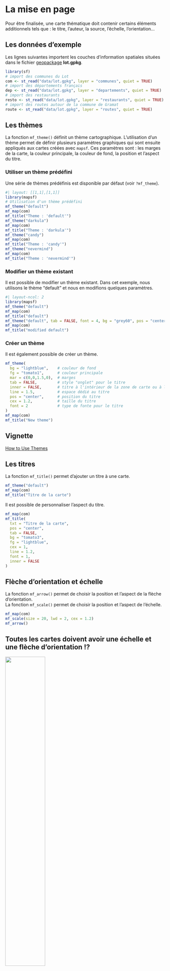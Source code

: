 # La mise en page 

Pour être finalisée, une carte thématique doit contenir certains éléments additionnels tels que : le titre, l'auteur, la source, l'échelle, l'orientation...


## Les données d'exemple

Les lignes suivantes importent les couches d'information spatiales situées dans le fichier [geopackage](https://www.geopackage.org/) **lot.gpkg**.

```r
library(sf)
# import des communes du Lot
com <- st_read("data/lot.gpkg", layer = "communes", quiet = TRUE)
# import des départements français
dep <- st_read("data/lot.gpkg", layer = "departements", quiet = TRUE)
# import des restaurants
resto <- st_read("data/lot.gpkg", layer = "restaurants", quiet = TRUE)
# import des routes autour de la commune de Gramat
route <- st_read("data/lot.gpkg", layer = "routes", quiet = TRUE)
```

## Les thèmes

La fonction `mf_theme()` définit un thème cartographique. L'utilisation d'un thème permet de définir plusieurs paramètres graphiques qui sont ensuite appliqués aux cartes créées avec `mapsf`. Ces paramètres sont : les marges de la carte, la couleur principale, la couleur de fond, la position et l'aspect du titre. 

### Utiliser un thème prédéfini

Une série de thèmes prédéfinis est disponible par défaut (voir `?mf_theme`).

```r
#| layout: [[1,1],[1,1]]
library(mapsf)
# Utilisation d'un thème prédéfini
mf_theme("default")
mf_map(com)
mf_title("Theme : 'default'")
mf_theme("darkula")
mf_map(com)
mf_title("Theme : 'darkula'")
mf_theme("candy")
mf_map(com)
mf_title("Theme : 'candy'")
mf_theme("nevermind")
mf_map(com)
mf_title("Theme : 'nevermind'")
```

### Modifier un thème existant

Il est possible de modifier un thème existant. Dans cet exemple, nous utilisons le thème "default" et nous en modifions quelques paramètres.

```r
#| layout-ncol: 2
library(mapsf)
mf_theme("default")
mf_map(com)
mf_title("default")
mf_theme("default", tab = FALSE, font = 4, bg = "grey60", pos = "center")
mf_map(com)
mf_title("modified default")
```

### Créer un thème
Il est également possible de créer un thème.

```r
mf_theme(
  bg = "lightblue",    # couleur de fond
  fg = "tomato1",      # couleur principale
  mar = c(0,0,1.5,0),  # marges
  tab = FALSE,         # style "onglet" pour le titre
  inner = FALSE,       # titre à l'intérieur de la zone de carte ou à l'extérieur
  line = 1.5,          # espace dédié au titre
  pos = "center",      # position du titre
  cex = 1.2,           # taille du titre
  font = 2             # type de fonte pour le titre
)
mf_map(com)
mf_title("New theme")
```


:::{.callout-note}
## Vignette
[How to Use Themes](https://riatelab.github.io/mapsf/articles/web_only/how_to_use_themes.html)
:::






## Les titres

La fonction `mf_title()` permet d'ajouter un titre à une carte.


```r
mf_theme("default")
mf_map(com)
mf_title("Titre de la carte")
```


Il est possible de personnaliser l'aspect du titre.

```r
mf_map(com)
mf_title(
  txt = "Titre de la carte", 
  pos = "center", 
  tab = FALSE, 
  bg = "tomato3", 
  fg = "lightblue", 
  cex = 1, 
  line = 1.2, 
  font = 1, 
  inner = FALSE
)
```





## Flèche d'orientation et échelle

La fonction `mf_arrow()` permet de choisir la position et l'aspect de la flèche d'orientation.  
La fonction `mf_scale()` permet de choisir la position et l'aspect de l'échelle.

```r
mf_map(com)
mf_scale(size = 20, lwd = 2, cex = 1.2)
mf_arrow()
```

:::{.callout-note}

## Toutes les cartes doivent avoir une échelle et une flèche d'orientation !?

::: {layout-ncol=2}

![](img/scale_.png){width="50%"}

![](img/north_.png)

:::

[Carnet Observable interactif](https://observablehq.com/@neocartocnrs/geoviz-scalebar?collection=@neocartocnrs/geoviz) de Nicolas Lambert

:::


## Crédits

La fonction `mf_credits()` permet d'afficher une ligne de crédits (sources, auteur...).
```r
mf_map(com)
mf_credits("Auteurs : TG & HP\nSources : IGN, 2018")
```


## Habillage complet

La fonction `mf_layout()` permet d'afficher tous ces éléments (titre, c.

```r
mf_map(com)
mf_layout(
  title = "Le Lot",
  credits = "Auteurs : TG & HP\nSources : IGN, 2018",
  arrow = TRUE, 
  scale = TRUE
)
```


## Annotations


```r
# Sélection d'une commune
cahors <- com[com$NOM_COM == "Cahors", ]
mf_map(com)
mf_annotation(
  x = cahors, 
  txt = "Cahors", 
  halo = TRUE, 
  cex = 1.5
)
```


## Étiquettes

La fonction `mf_label()` est dédiée à l'affichage d'étiquettes.

```r
# Selection des communes qui intersectent la 
# commune de Cahors
com_sel <- st_filter(com, com[com$NOM_COM == "Cahors", ])
mf_map(com_sel)
mf_label(
  x = com_sel,
  var = "NOM_COM",
  col= "black",
  halo = TRUE,
  overlap = FALSE, 
  lines = FALSE
)
mf_scale()
```

L'argument `halo = TRUE` permet d'afficher un léger halo autour des étiquettes et l'argument `overlap = FALSE` permet de créer des étiquettes ne se recouvrant pas.


## Les légendes

La fonction `mf_legend()` permet d'afficher des légendes. 

```r
mf_map(com)
mf_legend(
  type = "prop", 
  val = c(1000,500,200,10), 
  inches = .4, 
  title = "Population", 
  pos = "topleft"
)
mf_legend(
  type = "choro", 
  val = c(0,10,20,30,40),
  pal = "Greens", 
  pos = "bottomright", 
  val_rnd = 0
)
```


:::{.callout-note}
## Le package `maplegend`
La fonction `mf_legend()` s'appuie sur le package [`maplegend`](https://github.com/riatelab/maplegend)
:::

## Centrer la carte sur une région

La fonction `mf_map()` permet d'initialiser une carte en la centrant sur une objet spatial en choisissant un fond et des bordures transparantes. 

```r
mf_map(x = com_sel, col = NA, border = NA)
mf_map(com, add = TRUE)
mf_map(com_sel, col = NA, border = "red", lwd = 2, add = TRUE)
```




## Afficher plusieurs cartes sur la même figure

Il faut ici utiliser l'argument `mfrow` de la fonction `par()`. Le premier chiffre représente le nombre lignes et le deuxième le nombre de colonnes.  
Par exemple `par(mfrow = c(1, 2))` (1 ligne et 2 colonnes) permet d'afficher deux cartes côte à côte.


```r
#| fig-show: hold
#| fig-width: 7
#| fig-height: 3.5
#| message: false
# define the figure layout (1 row, 2 columns)
opar <- par(mfrow = c(1, 2))
# define theme
mf_theme("default", mar = c(0,0,1.2,0), tab = FALSE, pos = "center")
# first map
mf_map(com)
mf_map(com, "TER_F", "prop", 
       inches = .2,
       val_max = 4000, 
       leg_pos = "topleft", 
       leg_title = "N.")
mf_title("Tertiaire: Femmes")
# second map
mf_map(com)
mf_map(com, "TER_H", "prop",
       inches = .2,
       val_max = 4000, 
       leg_pos = NA)
mf_title("Hommes")
par(opar)
```

:::{.callout-note}
## Comparer des cartes de cercles proportionnels
Notons ici l'utilisation des arguments `inches` et `val_max` avec des valeurs identiques pour les deux carte. Cela rend possible les comparaisons entres les deux cartes.
:::

:::{.callout-note}
## Vignette
[How to Create Faceted Maps](https://riatelab.github.io/mapsf/articles/web_only/how_to_create_faceted_maps.html)
:::




## Export des cartes

`mf_export()` permet d'exporter des cartes en PNG ou en SVG.  
Le ratio hauteur/largeur de la carte correspondra au ratio hauteur/largeur d'un objet spatial.  
Si `width` est spécifié alors `height` est déduit du ratio hauteur/largeur de `x`, de la taille des marges de la figure et des dimensions du titre (du thème utilisé en somme).     
`mf_export()` peut aussi être utilisé pour ajouter de l'espace sur un ou plusieurs côté de la carte ou encore centrer la carte sur une zone particulière. 

:::{.callout-note}
**Toujours utiliser `add = TRUE` après un appel à `mf_export()` et ne pas oublier d'utiliser `dev.off()` pour finaliser l'export de la figure.** 
:::



```r
#création d'un thème personnel
mf_theme("candy", bg = "grey80")
mf_export(
  x = com, 
  filename = "img/com_default.png",
  width = 600
)
mf_map(com, add = TRUE)
mf_title("Le Lot")
dev.off()

```

![com_default.png](img/com_default.png)

L'emprise de cette carte est exactement celle de la région affichée.

Lors de l'export suivant nous ajoutons de l'espace sur la partie droite de la carte (50% de la largeur de `x`).


```r
mf_export(
  x = com, 
  filename = "img/com_expand.png",
  width = 600, 
  expandBB = c(0, 0, 0, .5)
)
mf_map(com, add = TRUE)
mf_title("Le Lot")
dev.off()
```

![com_expand.png](img/com_expand.png)

:::{.callout-note}
## Vignette
[How to Export Maps](https://riatelab.github.io/mapsf/articles/web_only/how_to_export_maps.html)
:::

## Ajouter une image sur une carte

Cela peut être utile pour ajouter un logo, un pictogramme. La fonction `readPNG()` 
du package `png` permet l'ajout d'images sur une figure.

```r
mf_theme("default", mar = c(0,0,0,0))
library(png)
# import de l'image
logo <- readPNG("img/Logo CG 46 - Bleu.png")
# dimension de l'image en unité de la carte
pp <- dim(logo)[2:1] * 20
# Définition d'un point d'encrage de l'image dans la figure, ici
# le coin supérieur gauche de la bounding box du département
xy <- st_bbox(com)[c(1,4)]
mf_map(com, col = "#D1914D", border = "white")
rasterImage(
  image   = logo,
  xleft   = xy[1],
  ybottom = xy[2] - pp[2],
  xright  = xy[1] + pp[1],
  ytop    = xy[2]
)
```


## Placer précisément un élément sur la carte

Dans plusieurs fonctions de `mapsf` il est possible de placer des éléments d'habillage de manière interactive avec la position *"interactive"*.

[![](img/interactive.gif)]{.content-visible when-format="html"}

:::{.callout-note}
Plus généralement la fonction `locator()` permet de cliquer sur une figure et d'obtenir les coordonnées d'un point dans le système de coordonnées de la figure (de la carte). `locator()`peut être utilisée sur la plupart des graphiques (pas ceux produits avec `ggplot2`).
:::


## Ajouter un ombrage à une couche

La fonction `mf_shadow()` permet de créer une ombre à une couche de polygones. 
```r
mf_theme("default")
mf_shadow(com)
mf_map(com, add=TRUE)
```


## Création de cartons

La fonction `mf_inset_on()` permet de démarrer la création d'un carton.
Il faut ensuite "refermer" le carton avec `mf_inset_off()`.

```r
biars <- com[com$NOM_COM == "Biars-sur-Cère", ]
# affichage de toutes les communes
mf_map(com)
# affichage de la sélection de communes
mf_map(biars, col = "tomato4", border = "tomato1", 
       lwd = 2, add = TRUE)

# Démarrer le carton 
# en haut à gauche sur
# le ratio width/height de biars
# avec une largeur d'1/4 de la largeur de la figure
mf_inset_on(x = biars, pos = "topleft", cex = .25)
# couleur du fond
mf_theme(bg = "#f7f7f7")
# affichage de la commune cible
mf_map(biars, col = "tomato4", border = "tomato1")
# affichage des communes
mf_map(com, col = NA, add = TRUE)
# échelle
mf_scale(size = 1, pos = "bottomright")
# affichage d'un cadre
box()
# Fermer le carton
mf_inset_off()

# Ajouter titre et échelle
mf_title("Biars-sur-Cère")
mf_scale(10, pos = 'bottomright')
```



:::{.callout-note}
## Carton "carte du monde"
On peut facilement créer un carton avec la position d'un point sur une carte du monde en combinant les fonctions `mf_worldmap()` et `mf_inset_on(x = "worldmap", ...)` :

```r
mf_map(com)
mf_inset_on(x = "worldmap",cex = .3, pos = "topleft")
mf_worldmap(com)
mf_inset_off()
mf_title("Le Lot dans le Monde!")
```
:::

:::{.callout-note}
## Vignette
[How to Create Inset Maps](https://riatelab.github.io/mapsf/articles/web_only/how_to_create_inset_maps.html)
:::


## Exercice {.unnumbered}


1. Importer la couche des communes du département du Lot à partir du fichier geopackage **lot.gpkg**.

2. Importer le fichier **com.csv**.   
  Ce jeu de données porte sur les communes du lot et contient plusieurs variables supplémentaires: 
    - le nombre d'actifs (**ACT**). 
    - le nombre d'actifs dans l'industrie (**IND**)
    - La part des actifs dans la population totale (**SACT**)
    - La part des actifs dans l'industrie dans le total des actifs (**SACT_IND**) 

3. Joindre le jeu de données et la couche des communes. 

4. Créez une carte représentant la population active travaillant dans l'industrie. 

5. Ajoutez les éléments d'habillage indispensables.

6. Utilisez un thème personnalisé.

7. Ajoutez un carton de localisation du Lot.

8. Exportez la carte au format PNG avec 800 pixels de large. 

9. Comment rendre la carte plus intelligible ? Allez-y !
